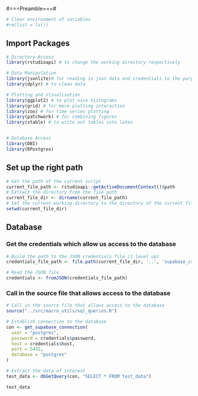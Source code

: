 
#===Preamble===#


```r
# Clear environment of variables
#rm(list = ls())
``` 

## Import Packages
```r
# Directory Access
library(rstudioapi) # to change the working directory respectively

# Data Manipulation
library(jsonlite)# for reading in json data and credentials to the purpose-built database
library(dplyr) # to clean data

# Plotting and Visualisation
library(ggplot2) # to plot nice histograms
library(grid) # for more plotting interaction
library(zoo) # for time series plotting
library(patchwork) # for combining figures
library(xtable) # to write out tables into latex


# Database Access
library(DBI)
library(RPostgres)

```



## Set up the right path
```r
# Get the path of the current script
current_file_path <- rstudioapi::getActiveDocumentContext()$path
# Extract the directory from the file path
current_file_dir <- dirname(current_file_path)
# Set the current working directory to the directory of the current file
setwd(current_file_dir)
```

## Database

###  Get the credentials which allow us access to the database

```r
# Build the path to the JSON credentials file (1 level up)
credentials_file_path <- file.path(current_file_dir, '..', 'supabase_credentials.json')

# Read the JSON file
credentials <- fromJSON(credentials_file_path)
```



### Call in the source file that allows access to the database

```r
# Call in the source file that allows access to the database
source("../src/macro_utils/sql_queries.R")
```




```r
# Establish connection to the database
con <- get_supabase_connection(
  user = "postgres",
  password = credentials$password,
  host = credentials$host,
  port = 5432,
  database = "postgres"
)


```

```r
# Extract the data of interest
test_data <- dbGetQuery(con, "SELECT * FROM test_data")
```

```r
test_data
```




